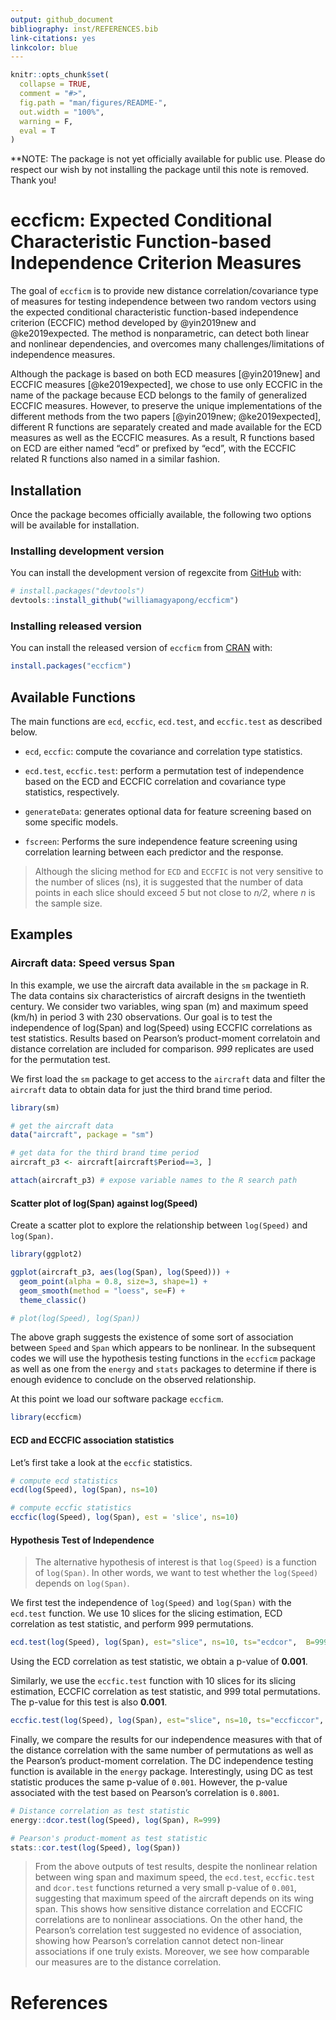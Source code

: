 ```yaml
---
output: github_document
bibliography: inst/REFERENCES.bib
link-citations: yes
linkcolor: blue
---
```


<!-- README.md is generated from README.Rmd. Please edit that file -->

```r
knitr::opts_chunk$set(
  collapse = TRUE,
  comment = "#>",
  fig.path = "man/figures/README-",
  out.width = "100%",
  warning = F,
  eval = T
)
```

**NOTE: The package is not yet officially available for public use. Please do respect our wish by not installing the package until this note is removed. Thank you!

# eccficm: Expected Conditional Characteristic Function-based Independence Criterion Measures

<!-- badges: start -->
<!-- badges: end -->

The goal of `eccficm` is to provide new distance correlation/covariance type of measures for testing independence between two random vectors using the expected conditional characteristic function-based independence criterion (ECCFIC) method developed by @yin2019new and @ke2019expected. The method is nonparametric, can detect both linear and nonlinear dependencies, and overcomes many challenges/limitations of independence measures.

Although the package is based on both ECD measures [@yin2019new] and ECCFIC measures [@ke2019expected], we chose to use only ECCFIC in the name of the package because ECD belongs to the family of generalized ECCFIC measures. However, to preserve the unique implementations of the different methods from the two papers [@yin2019new; @ke2019expected], different R functions are separately created and made available for the ECD measures as well as the ECCFIC measures. As a result, R functions based on ECD are either named "ecd" or prefixed by "ecd", with the ECCFIC related R functions also named in a similar fashion.
 

## Installation

Once the package becomes officially available, the following two options will be available for installation.

### Installing development version

You can install the development version of regexcite from [GitHub](https://github.com/) with:

``` r
# install.packages("devtools")
devtools::install_github("williamagyapong/eccficm")
```

### Installing released version

You can install the released version of `eccficm` from [CRAN](https://CRAN.R-project.org) with:

``` r
install.packages("eccficm")
```

## Available Functions

The main functions are `ecd`, `eccfic`, `ecd.test`, and `eccfic.test` as described below.
 
 - `ecd`, `eccfic`: compute the covariance and correlation type statistics.

 - `ecd.test`, `eccfic.test`: perform a permutation test of independence based on the ECD and ECCFIC correlation and covariance type statistics, respectively.

- `generateData`: generates optional data for feature screening based on
 some specific models.

 - `fscreen`: Performs the sure independence feature screening using
 correlation learning between each predictor and the response.
 
 > Although the slicing method for `ECD` and `ECCFIC` is not very sensitive to the number of slices (ns), it is suggested that the number of data points in each slice should exceed *5* but not close to *n/2*, where *n* is the sample size.

## Examples

### Aircraft data: Speed versus Span

In this example, we use the aircraft data available in the `sm` package in R. The data contains six characteristics of aircraft designs in the twentieth century. We consider two variables, wing span (m) and maximum speed (km/h) in period 3 with 230 observations. Our goal is to test the independence of log(Span) and log(Speed) using ECCFIC correlations as test statistics. Results based on Pearson's product-moment correlatoin and distance correlation are included for comparison. *999* replicates are used for the permutation test. 


We first load the `sm` package to get access to the `aircraft` data and filter the `aircraft` data to obtain data for just the third brand time period.

```r
library(sm)

# get the aircraft data
data("aircraft", package = "sm")

# get data for the third brand time period
aircraft_p3 <- aircraft[aircraft$Period==3, ] 

attach(aircraft_p3) # expose variable names to the R search path
```

#### Scatter plot of log(Span) against log(Speed)

Create a scatter plot to explore the relationship between `log(Speed)` and `log(Span)`.

```r
library(ggplot2)

ggplot(aircraft_p3, aes(log(Span), log(Speed))) +
  geom_point(alpha = 0.8, size=3, shape=1) +
  geom_smooth(method = "loess", se=F) +
  theme_classic()

# plot(log(Speed), log(Span))
```

The above graph suggests the existence of some sort of association between `Speed` and `Span` which appears to be nonlinear. In the subsequent codes we will use the hypothesis testing functions in the `eccficm` package as well as one from the `energy` and `stats` packages to determine if there is enough evidence to conclude on the observed relationship.


At this point we load our software package `eccficm`. 

```r
library(eccficm)
```

#### ECD and ECCFIC association statistics

Let's first take a look at the `eccfic` statistics.
```r
# compute ecd statistics
ecd(log(Speed), log(Span), ns=10)

# compute eccfic statistics
eccfic(log(Speed), log(Span), est = 'slice', ns=10)
```

#### Hypothesis Test of Independence

> The alternative hypothesis of interest is that `log(Speed)` is a function of `log(Span)`. In other words, we want to test whether the `log(Speed)` depends on `log(Span)`.

We first test the independence of `log(Speed)` and `log(Span)` with the `ecd.test` function. We use 10 slices for the slicing estimation, ECD correlation as test statistic, and perform 999 permutations.

```r
ecd.test(log(Speed), log(Span), est="slice", ns=10, ts="ecdcor",  B=999)
```

Using the ECD correlation as test statistic, we obtain a p-value of **0.001**.

Similarly, we use the `eccfic.test` function with 10 slices for its slicing estimation, ECCFIC correlation as test statistic, and 999 total permutations. The p-value for this test is also **0.001**. 

```r
eccfic.test(log(Speed), log(Span), est="slice", ns=10, ts="eccficcor",  B=999)
```


Finally, we compare the results for our independence measures with that of the distance correlation with the same number of permutations as well as the Pearson's product-moment correlation. The DC independence testing function is available in the `energy` package. Interestingly, using DC as test statistic produces the same p-value of `0.001`. However, the p-value associated with the test based on Pearson's correlation is `0.8001`.

```r
# Distance correlation as test statistic
energy::dcor.test(log(Speed), log(Span), R=999)

# Pearson's product-moment as test statistic
stats::cor.test(log(Speed), log(Span))
```


>From the above outputs of test results,  despite the nonlinear relation between wing span and maximum speed, the `ecd.test`, `eccfic.test` and `dcor.test` functions returned  a very small p-value of `0.001`, suggesting that maximum speed of the aircraft depends on its wing span. This shows how sensitive distance correlation and ECCFIC correlations are to nonlinear associations. On the other hand, the Pearson's correlation test suggested no evidence of association, showing how Pearson's correlation cannot detect non-linear associations if one truly exists. Moreover, we see how comparable our measures are to the distance correlation. 

# References{-}
